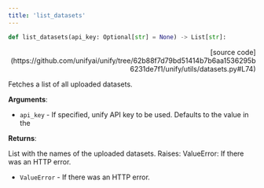 ```yaml
---
title: 'list_datasets'
---
```


```python
def list_datasets(api_key: Optional[str] = None) -> List[str]:
```

<p align="right">[source code](https://github.com/unifyai/unify/tree/62b88f7d79bd51414b7b6aa1536295b6231de7f1/unify/utils/datasets.py#L74)</p>

Fetches a list of all uploaded datasets.

**Arguments**:

- `api_key` - If specified, unify API key to be used. Defaults to the value in the



**Returns**:

List with the names of the uploaded datasets.
Raises:
ValueError: If there was an HTTP error.
- `ValueError` - If there was an HTTP error.